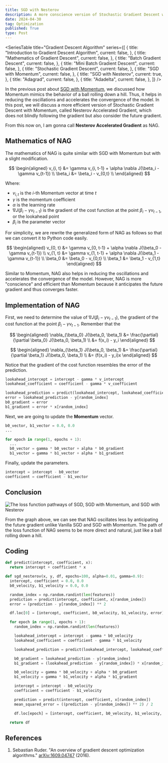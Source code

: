 ```yaml
---
title: SGD with Nesterov
description: A more conscience version of Stochastic Gradient Descent with Momentum
date: 2024-04-30
tag: Optimization
published: True
type: Post
---
```


<SeriesTable
  title="Gradient Descent Algorithm"
  series={[
    {
      title: "Introduction to Gradient Descent Algorithm",
      current: false,
    },
    {
      title: "Mathematics of Gradient Descent",
      current: false,
    },
    {
      title: "Batch Gradient Descent",
      current: false,
    },
    {
      title: "Mini Batch Gradient Descent",
      current: false,
    },
    {
      title: "Stochastic Gradient Descent",
      current: false,
    },
    {
      title: "SGD with Momentum",
      current: false,
    },
    {
      title: "SGD with Nesterov",
      current: true,
    },
    {
      title: "Adagrad",
      current: false,
    },
    {
      title: "Adadelta",
      current: false,
    },
  ]}
/>

In the previous post about [SGD with Momentum](/posts/sgd-with-momentum),
we discussed how Momentum mimics the behavior of a ball rolling down a hill.
Thus, it helps in reducing the oscillations and accelerates the convergence of the model.
In this post, we will discuss a more efficient version of Stochastic
Gradient Descent with Momentum, called Nesterov Accelerated Gradient,
which does not blindly following the gradient but also consider the future gradient.

From this now on, I am gonna call **Nesterov Accelerated Gradient** as NAG.

## Mathematics of NAG

The mathematics of NAG is quite similar with SGD with Momentum but with a slight modification.

$$
\begin{aligned}
  v_{i, t} &= \gamma v_{i, t-1} + \alpha \nabla J(\beta_i - \gamma v_{t-1}) \\
  \beta_i &= \beta_i - v_{0,t} \\
\end{aligned}
$$

Where:

- $v_{i,t}$ is the $i$-th Momentum vector at time $t$
- $\gamma$ is the momentum coefficient
- $\alpha$ is the learning rate
- $\nabla J(\beta_i - \gamma v_{t-1})$ is the gradient of the cost function at the point $\beta_i - \gamma v_{t-1}$, or the lookahead point
- $\beta_i$ is the parameter vector

For simplicity, we are rewrite the generalized form of NAG as follows so that we
can convert it to Python code easily.

$$
\begin{aligned}
  v_{0, t} &= \gamma v_{0, t-1} + \alpha \nabla J(\beta_0 - \gamma v_{t-1}) \\
  v_{1, t} &= \gamma v_{1, t-1} + \alpha \nabla J(\beta_1 - \gamma v_{t-1}) \\
  \beta_0 &= \beta_0 - v_{0,t} \\
  \beta_1 &= \beta_1 - v_{1,t}
\end{aligned}
$$

Similar to Momentum, NAG also helps in reducing the oscillations and accelerates the convergence of the model.
However, NAG is more "conscience" and efficient than Momentum because it anticipates the future gradient and thus converges faster.

## Implementation of NAG

First, we need to determine the value of $\nabla J(\beta_i - \gamma v_{t-1})$, the gradient of the cost function at the point $\beta_i - \gamma v_{t-1}$.
Remember that the

$$
\begin{aligned}
  \nabla_{\beta_0} J(\beta_0, \beta_1) &= \frac{\partial}{\partial \beta_0} J(\beta_0, \beta_1) \\
  &= f(x_i) - y_i
\end{aligned}
$$

$$
\begin{aligned}
  \nabla_{\beta_1} J(\beta_0, \beta_1) &= \frac{\partial}{\partial \beta_1} J(\beta_0, \beta_1)  \\
  &= (f(x_i) - y_i)x
\end{aligned}
$$

Notice that the gradient of the cost function resembles the error of the prediction.

```python
lookahead_intercept = intercept - gamma * v_intercept
lookahead_coefficient = coefficient - gamma * v_coefficient

lookahead_prediction = predict(lookahead_intercept, lookahead_coefficient, x)
error = lookahead_prediction - y[random_index]
b0_gradient = error
b1_gradient = error * x[random_index]
```

Next, we are going to update the **Momentum** vector.

```python
b0_vector, b1_vector = 0.0, 0.0
...

for epoch in range(1, epochs + 1):
  ...
  b0_vector = gamma * b0_vector + alpha * b0_gradient
  b1_vector = gamma * b1_vector + alpha * b1_gradient
```

Finally, update the parameters.

```python
intercept = intercept - b0_vector
coefficient = coefficient - b1_vector
```

## Conclusion

![The loss function pathways of SGD, SGD with Momentum, and SGD with Nesterov](/assets/posts/sgd-with-nesterov/pathways.png)

From the graph above, we can see that NAG oscillates less by anticipating the future gradient unlike Vanilla SGD and SGD with Momentum.
The path of the loss function of NAG seems to be more direct and natural, just like a ball rolling down a hill.

## Coding

```python
def predict(intercept, coefficient, x):
  return intercept + coefficient * x

def sgd_nesterov(x, y, df, epochs=100, alpha=0.01, gamma=0.9):
  intercept, coefficient = 0.0, 0.0
  b0_velocity, b1_velocity = 0.0, 0.0

  random_index = np.random.randint(len(features))
  prediction = predict(intercept, coefficient, x[random_index])
  error = (prediction - y[random_index]) ** 2

  df.loc[0] = [intercept, coefficient, b0_velocity, b1_velocity, error]

  for epoch in range(1, epochs + 1):
    random_index = np.random.randint(len(features))

    lookahead_intercept = intercept - gamma * b0_velocity
    lookahead_coefficient = coefficient - gamma * b1_velocity

    lookahead_prediction = predict(lookahead_intercept, lookahead_coefficient, x[random_index])

    b0_gradient = lookahead_prediction - y[random_index]
    b1_gradient = (lookahead_prediction - y[random_index]) * x[random_index]

    b0_velocity = gamma * b0_velocity + alpha * b0_gradient
    b1_velocity = gamma * b1_velocity + alpha * b1_gradient

    intercept = intercept - b0_velocity
    coefficient = coefficient - b1_velocity

    prediction = predict(intercept, coefficient, x[random_index])
    mean_squared_error = ((prediction - y[random_index]) ** 2) / 2

    df.loc[epoch] = [intercept, coefficient, b0_velocity, b1_velocity, mean_squared_error]

  return df
```

## References

1. Sebastian Ruder. "An overview of gradient descent optimization algorithms." [arXiv:1609.04747](https://arxiv.org/abs/1609.04747) (2016).
